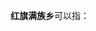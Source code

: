'''红旗满族乡'''可以指：
{{PRC admin/disambig|23/01/03/201/000|23/01/84/209/000|23/12/02/201/000}}
{{disambig|cat=五字中国乡名消歧义}}